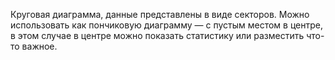 
<RemadeInfo
  commponentName="Pie"
  apiUrl="https://g2plot.antv.vision/en/docs/api/plots/pie"
/>

Круговая диаграмма, данные представлены в виде секторов. Можно использовать как пончиковую диаграмму — с пустым местом в центре, в этом случае в центре можно показать статистику
или разместить что-то важное.

<PieExample />
